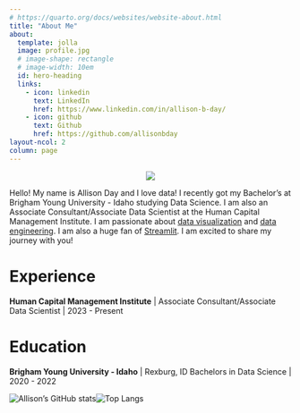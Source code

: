 ```yaml
---
# https://quarto.org/docs/websites/website-about.html
title: "About Me"
about:
  template: jolla
  image: profile.jpg
  # image-shape: rectangle
  # image-width: 10em
  id: hero-heading
  links:
    - icon: linkedin
      text: LinkedIn
      href: https://www.linkedin.com/in/allison-b-day/
    - icon: github
      text: Github
      href: https://github.com/allisonbday
layout-ncol: 2
column: page
---
```


<!--- About this blog--> 


:::{#hero-heading}

<p align="center">
  <a href="https://skillicons.dev">
    <img src="https://skillicons.dev/icons?i=py,r,md,github,vscode" />
  </a>
</p>


Hello! My name is Allison Day and I love data! I recently got my Bachelor's at Brigham Young University - Idaho studying Data Science. I am also an Associate Consultant/Associate Data Scientist at the Human Capital Management Institute. I am passionate about [data visualization](https://www.tableau.com/) and [data engineering](https://www.snowflake.com/). I am also a huge fan of [Streamlit](https://streamlit.io/).<!-- I am currently learning [](). -->  I am excited to share my journey with you!

<!-- 
- 🔭 I’m currently working on []()
- 🌱 I’m currently learning []() 
- 💬 Ask me about []()
- ⚡ Fun fact: []() 
-->



# Experience
**Human Capital Management Institute** | Associate Consultant/Associate Data Scientist | 2023 - Present

# Education
**Brigham Young University - Idaho** | Rexburg, ID 
Bachelors in Data Science | 2020 - 2022


![Allison's GitHub stats](https://github-readme-stats.vercel.app/api?username=allisonbday&show_icons=true)![Top Langs](https://github-readme-stats.vercel.app/api/top-langs/?username=allisonbday&layout=compact)

:::